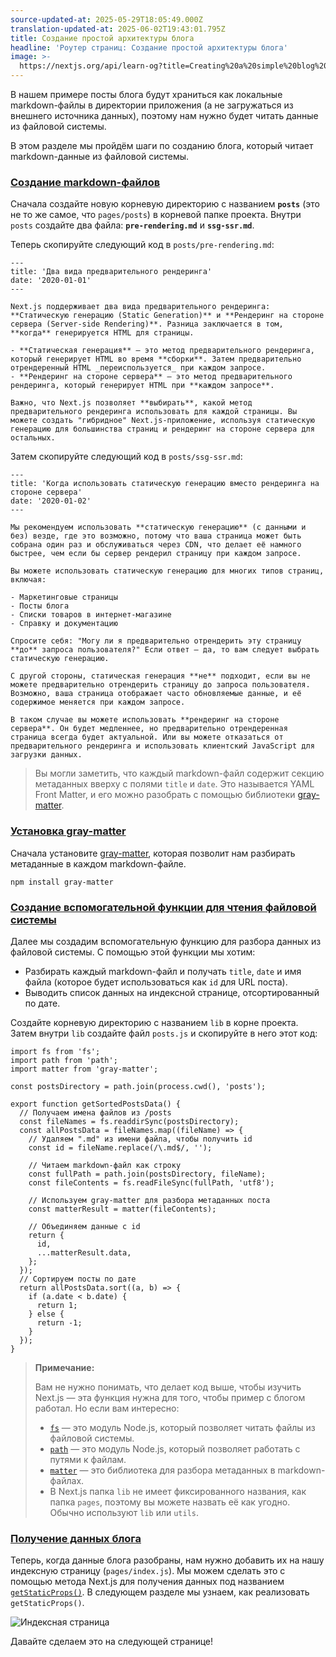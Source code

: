 ```yaml
---
source-updated-at: 2025-05-29T18:05:49.000Z
translation-updated-at: 2025-06-02T19:43:01.795Z
title: Создание простой архитектуры блога
headline: 'Роутер страниц: Создание простой архитектуры блога'
image: >-
  https://nextjs.org/api/learn-og?title=Creating%20a%20simple%20blog%20architecture&amp;chapter=19
---
```


В нашем примере посты блога будут храниться как локальные markdown-файлы в директории приложения (а не загружаться из внешнего источника данных), поэтому нам нужно будет читать данные из файловой системы.

В этом разделе мы пройдём шаги по созданию блога, который читает markdown-данные из файловой системы.

### [Создание markdown-файлов](#creating-the-markdown-files)

Сначала создайте новую корневую директорию с названием **`posts`** (это не то же самое, что `pages/posts`) в корневой папке проекта. Внутри `posts` создайте два файла: **`pre-rendering.md`** и **`ssg-ssr.md`**.

Теперь скопируйте следующий код в `posts/pre-rendering.md`:

```
---
title: 'Два вида предварительного рендеринга'
date: '2020-01-01'
---
 
Next.js поддерживает два вида предварительного рендеринга: **Статическую генерацию (Static Generation)** и **Рендеринг на стороне сервера (Server-side Rendering)**. Разница заключается в том, **когда** генерируется HTML для страницы.
 
- **Статическая генерация** — это метод предварительного рендеринга, который генерирует HTML во время **сборки**. Затем предварительно отрендеренный HTML _переиспользуется_ при каждом запросе.
- **Рендеринг на стороне сервера** — это метод предварительного рендеринга, который генерирует HTML при **каждом запросе**.
 
Важно, что Next.js позволяет **выбирать**, какой метод предварительного рендеринга использовать для каждой страницы. Вы можете создать "гибридное" Next.js-приложение, используя статическую генерацию для большинства страниц и рендеринг на стороне сервера для остальных.
```

Затем скопируйте следующий код в `posts/ssg-ssr.md`:

```
---
title: 'Когда использовать статическую генерацию вместо рендеринга на стороне сервера'
date: '2020-01-02'
---
 
Мы рекомендуем использовать **статическую генерацию** (с данными и без) везде, где это возможно, потому что ваша страница может быть собрана один раз и обслуживаться через CDN, что делает её намного быстрее, чем если бы сервер рендерил страницу при каждом запросе.
 
Вы можете использовать статическую генерацию для многих типов страниц, включая:
 
- Маркетинговые страницы
- Посты блога
- Списки товаров в интернет-магазине
- Справку и документацию
 
Спросите себя: "Могу ли я предварительно отрендерить эту страницу **до** запроса пользователя?" Если ответ — да, то вам следует выбрать статическую генерацию.
 
С другой стороны, статическая генерация **не** подходит, если вы не можете предварительно отрендерить страницу до запроса пользователя. Возможно, ваша страница отображает часто обновляемые данные, и её содержимое меняется при каждом запросе.
 
В таком случае вы можете использовать **рендеринг на стороне сервера**. Он будет медленнее, но предварительно отрендеренная страница всегда будет актуальной. Или вы можете отказаться от предварительного рендеринга и использовать клиентский JavaScript для загрузки данных.
```

> Вы могли заметить, что каждый markdown-файл содержит секцию метаданных вверху с полями `title` и `date`. Это называется YAML Front Matter, и его можно разобрать с помощью библиотеки [gray-matter](https://github.com/jonschlinkert/gray-matter).

### [Установка gray-matter](#installing-gray-matter)

Сначала установите [gray-matter](https://github.com/jonschlinkert/gray-matter), которая позволит нам разбирать метаданные в каждом markdown-файле.

```
npm install gray-matter
```

### [Создание вспомогательной функции для чтения файловой системы](#creating-the-utility-function-to-read-the-file-system)

Далее мы создадим вспомогательную функцию для разбора данных из файловой системы. С помощью этой функции мы хотим:

*   Разбирать каждый markdown-файл и получать `title`, `date` и имя файла (которое будет использоваться как `id` для URL поста).
*   Выводить список данных на индексной странице, отсортированный по дате.

Создайте корневую директорию с названием `lib` в корне проекта. Затем внутри `lib` создайте файл `posts.js` и скопируйте в него этот код:

```
import fs from 'fs';
import path from 'path';
import matter from 'gray-matter';
 
const postsDirectory = path.join(process.cwd(), 'posts');
 
export function getSortedPostsData() {
  // Получаем имена файлов из /posts
  const fileNames = fs.readdirSync(postsDirectory);
  const allPostsData = fileNames.map((fileName) => {
    // Удаляем ".md" из имени файла, чтобы получить id
    const id = fileName.replace(/\.md$/, '');
 
    // Читаем markdown-файл как строку
    const fullPath = path.join(postsDirectory, fileName);
    const fileContents = fs.readFileSync(fullPath, 'utf8');
 
    // Используем gray-matter для разбора метаданных поста
    const matterResult = matter(fileContents);
 
    // Объединяем данные с id
    return {
      id,
      ...matterResult.data,
    };
  });
  // Сортируем посты по дате
  return allPostsData.sort((a, b) => {
    if (a.date < b.date) {
      return 1;
    } else {
      return -1;
    }
  });
}
```

> **Примечание:**
> 
> Вам не нужно понимать, что делает код выше, чтобы изучить Next.js — эта функция нужна для того, чтобы пример с блогом работал. Но если вам интересно:
> 
> *   [`fs`](https://nodejs.org/api/fs.html#fsreaddirsyncpath-options) — это модуль Node.js, который позволяет читать файлы из файловой системы.
> *   [`path`](https://nodejs.org/api/path.html#pathjoinpaths) — это модуль Node.js, который позволяет работать с путями к файлам.
> *   [`matter`](https://www.npmjs.com/package/gray-matter) — это библиотека для разбора метаданных в markdown-файлах.
> *   В Next.js папка `lib` не имеет фиксированного названия, как папка `pages`, поэтому вы можете назвать её как угодно. Обычно используют `lib` или `utils`.

### [Получение данных блога](#fetching-the-blog-data)

Теперь, когда данные блога разобраны, нам нужно добавить их на нашу индексную страницу (`pages/index.js`). Мы можем сделать это с помощью метода Next.js для получения данных под названием [`getStaticProps()`](/docs/basic-features/data-fetching#getstaticprops-static-generation). В следующем разделе мы узнаем, как реализовать `getStaticProps()`.

![Индексная страница](https://h8DxKfmAPhn8O0p3.public.blob.vercel-storage.com/learn/pages-router/data-fetching/index-page.png)

Давайте сделаем это на следующей странице!